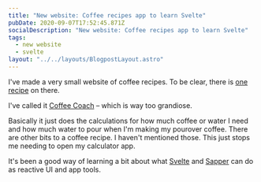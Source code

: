```yaml
---
title: "New website: Coffee recipes app to learn Svelte"
pubDate: 2020-09-07T17:52:45.871Z
socialDescription: "New website: Coffee recipes app to learn Svelte"
tags:
  - new website
  - svelte
layout: "../../layouts/BlogpostLayout.astro"
---
```


I've made a very small website of coffee recipes. To be clear, there is [one recipe](https://coffee-coach.netlify.app/v60-by-james-hoffman) on there.

I've called it [Coffee Coach](https://coffee-coach.netlify.app/) – which is way too grandiose.

Basically it just does the calculations for how much coffee or water I need and how much water to pour when I'm making my pourover coffee. There are other bits to a coffee recipe. I haven't mentioned those. This just stops me needing to open my calculator app.

It's been a good way of learning a bit about what [Svelte](https://svelte.dev/) and [Sapper](https://sapper.svelte.dev/) can do as reactive UI and app tools.
